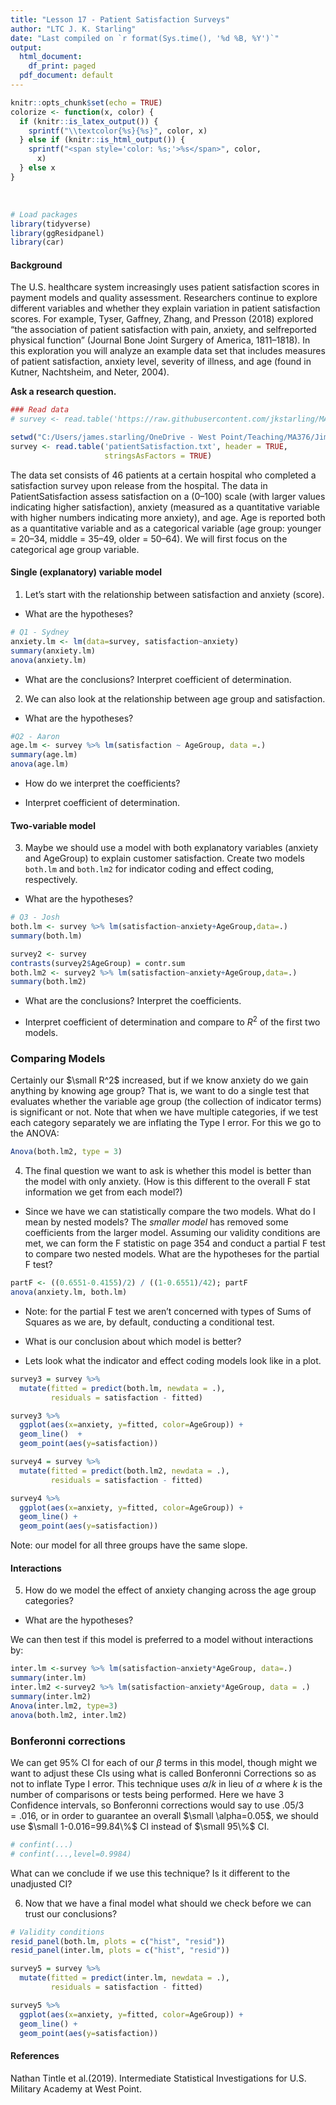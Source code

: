 ```yaml
---
title: "Lesson 17 - Patient Satisfaction Surveys"
author: "LTC J. K. Starling"
date: "Last compiled on `r format(Sys.time(), '%d %B, %Y')`"
output:
  html_document:
    df_print: paged
  pdf_document: default
---
```


```r
knitr::opts_chunk$set(echo = TRUE)
colorize <- function(x, color) {
  if (knitr::is_latex_output()) {
    sprintf("\\textcolor{%s}{%s}", color, x)
  } else if (knitr::is_html_output()) {
    sprintf("<span style='color: %s;'>%s</span>", color, 
      x)
  } else x
}
```
<br>

```r
# Load packages
library(tidyverse)
library(ggResidpanel)
library(car)
```
#### Background

The U.S. healthcare system increasingly uses patient satisfaction scores in payment models and quality assessment. Researchers continue to explore different variables and whether they explain variation in patient satisfaction scores. For example, Tyser, Gaffney, Zhang, and Presson (2018) explored “the association of patient satisfaction with pain, anxiety, and selfreported physical function” (Journal Bone Joint Surgery of America, 1811–1818). In this exploration you will analyze an example data set that includes measures of patient satisfaction, anxiety level, severity of illness, and age (found in Kutner, Nachtsheim, and Neter, 2004).

**Ask a research question.** 
\vspace{0.5in}



```r
### Read data
# survey <- read.table('https://raw.githubusercontent.com/jkstarling/MA376/main/patientSatisfaction.txt', header = TRUE, stringsAsFactors = TRUE)

setwd("C:/Users/james.starling/OneDrive - West Point/Teaching/MA376/JimsLessons/Block III/LSN17/")
survey <- read.table('patientSatisfaction.txt', header = TRUE,
                     stringsAsFactors = TRUE)
```

The data set consists of 46 patients at a certain hospital who completed a satisfaction survey upon release from the hospital. The data in PatientSatisfaction assess satisfaction on a (0–100) scale (with larger values indicating higher satisfaction), anxiety (measured as a quantitative variable with higher numbers indicating more anxiety), and age. Age is reported both as a quantitative variable and as a categorical variable (age group: younger = 20–34, middle = 35–49, older = 50–64). We will first focus on the categorical age group variable.

#### Single (explanatory) variable model

(@) Let's start with the relationship between satisfaction and anxiety (score). 
- What are the hypotheses?
\vspace{0.5in}



```r
# Q1 - Sydney
anxiety.lm <- lm(data=survey, satisfaction~anxiety)
summary(anxiety.lm)
anova(anxiety.lm)
```

- What are the conclusions? Interpret coefficient of determination.
\vspace{0.5in}


(@) We can also look at the relationship between age group and satisfaction.
- What are the hypotheses?
\vspace{0.5in}

```r
#Q2 - Aaron
age.lm <- survey %>% lm(satisfaction ~ AgeGroup, data =.)
summary(age.lm)
anova(age.lm)
```
- How do we interpret the coefficients? 
\vspace{0.5in}


- Interpret coefficient of determination. 
\vspace{0.5in}

#### Two-variable model
(@) Maybe we should use a model with both explanatory variables (anxiety and AgeGroup) to explain customer satisfaction.  Create two models `both.lm` and `both.lm2` for indicator coding and effect coding, respectively. 

- What are the hypotheses? 
\vspace{0.5in}

```r
# Q3 - Josh 
both.lm <- survey %>% lm(satisfaction~anxiety+AgeGroup,data=.)
summary(both.lm)

survey2 <- survey
contrasts(survey2$AgeGroup) = contr.sum
both.lm2 <- survey2 %>% lm(satisfaction~anxiety+AgeGroup,data=.)
summary(both.lm2)
```

- What are the conclusions? Interpret the coefficients. 
\vspace{0.5in}


- Interpret coefficient of determination and compare to $R^2$ of the first two models. 
\vspace{0.5in}



### Comparing Models
Certainly our $\small R^2$ increased, but if we know anxiety do we gain anything by knowing age group? That is, we want to do a single test that evaluates whether the variable age group (the collection of indicator terms) is significant or not. Note that when we have multiple categories, if we test each category separately we are inflating the Type I error.  For this we go to the ANOVA:

```r
Anova(both.lm2, type = 3)
```

(@) The final question we want to ask is whether this model is better than the model with only anxiety. (How is this different to the overall F stat information we get from each model?)

- Since we have \textbf{nested models} we can statistically compare the two models. What do I mean by nested models? The *smaller model* has removed some coefficients from the larger model. Assuming our validity conditions are met, we can form the F statistic on page 354 and conduct a partial F test to compare two nested models. What are the hypotheses for the partial F test? 
\vspace{0.5in}




```r
partF <- ((0.6551-0.4155)/2) / ((1-0.6551)/42); partF
anova(anxiety.lm, both.lm)
```

- Note: for the partial F test we aren't concerned with types of Sums of Squares as we are, by default, conducting a conditional test. 

- What is our conclusion about which model is better?  
\vspace{0.5in}



- Lets look what the indicator and effect coding models look like in a plot.  
\vspace{0.5in}
```r
survey3 = survey %>%
  mutate(fitted = predict(both.lm, newdata = .), 
         residuals = satisfaction - fitted)

survey3 %>%
  ggplot(aes(x=anxiety, y=fitted, color=AgeGroup)) +
  geom_line()  + 
  geom_point(aes(y=satisfaction))

survey4 = survey %>%
  mutate(fitted = predict(both.lm2, newdata = .), 
         residuals = satisfaction - fitted)

survey4 %>%
  ggplot(aes(x=anxiety, y=fitted, color=AgeGroup)) +
  geom_line() + 
  geom_point(aes(y=satisfaction))
```

Note: our model for all three groups have the same slope.  

#### Interactions

(@) How do we model the effect of anxiety changing across the age group categories?
\vspace{0.5in}



- What are the hypotheses?  
\vspace{0.5in}




We can then test if this model is preferred to a model without interactions by:

```r
inter.lm <-survey %>% lm(satisfaction~anxiety*AgeGroup, data=.)
summary(inter.lm)
inter.lm2 <-survey2 %>% lm(satisfaction~anxiety*AgeGroup, data = .)
summary(inter.lm2)
Anova(inter.lm2, type=3)
anova(both.lm2, inter.lm2)
```

\vspace{0.5in}




### Bonferonni corrections
We can get 95\% CI for each of our $\beta$ terms in this model, though might we want to adjust these CIs using what is called Bonferonni Corrections so as not to inflate Type I error. This technique uses $\alpha/k$ in lieu of $\alpha$ where $k$ is the number of comparisons or tests being performed.  Here we have 3 Confidence intervals, so Bonferonni corrections would say to use $.05/3=.016$, or in order to guarantee an overall $\small \alpha=0.05$, we should use $\small 1-0.016=99.84\%$ CI instead of $\small 95\%$ CI.

```r
# confint(...)
# confint(...,level=0.9984)
```

What can we conclude if we use this technique? Is it different to the unadjusted CI?
\vspace{0.5in}


(@) Now that we have a final model what should we check before we can trust our conclusions? 

```r
# Validity conditions
resid_panel(both.lm, plots = c("hist", "resid"))
resid_panel(inter.lm, plots = c("hist", "resid"))
```


```r

survey5 = survey %>%
  mutate(fitted = predict(inter.lm, newdata = .), 
         residuals = satisfaction - fitted)

survey5 %>%
  ggplot(aes(x=anxiety, y=fitted, color=AgeGroup)) +
  geom_line() + 
  geom_point(aes(y=satisfaction))
```

\vspace{0.5in}

#### References

Nathan Tintle et al.(2019). Intermediate Statistical Investigations for U.S. Military Academy at West Point.
